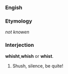 ===Engish===
===Etymology===
''not knowen''
===Interjection===
'''whisht''','''whish''' or '''whist'''.
# Shush, silence, be quite!